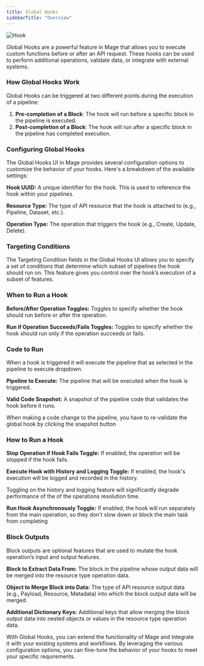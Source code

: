```yaml
---
title: Global Hooks
sidebarTitle: "Overview"
---
```

<img
  alt="Hook"
  src="https://github.com/mage-ai/assets/blob/main/Hook.gif?raw=True"
/>

Global Hooks are a powerful feature in Mage that allows you to execute custom functions before or after an API request. These hooks can be used to perform additional operations, validate data, or integrate with external systems.

### **How Global Hooks Work**

Global Hooks can be triggered at two different points during the execution of a pipeline:

1. **Pre-completion of a Block**: The hook will run before a specific block in the pipeline is executed.
2. **Post-completion of a Block**: The hook will run after a specific block in the pipeline has completed execution.

### **Configuring Global Hooks**

The Global Hooks UI in Mage provides several configuration options to customize the behavior of your hooks. Here's a breakdown of the available settings:

**Hook UUID:** A unique identifier for the hook. This is used to reference the hook within your pipelines.

**Resource Type:** The type of API resource that the hook is attached to (e.g., Pipeline, Dataset, etc.).

**Operation Type:** The operation that triggers the hook (e.g., Create, Update, Delete).

### **Targeting Conditions**

The Targeting Condition fields in the Global Hooks UI allows you to specify a set of conditions that determine which subset of pipelines the hook should run on. This feature gives you control over the hook’s execution of a subset of features.

### **When to Run a Hook**

**Before/After Operation Toggles:** Toggles to specify whether the hook should run before or after the operation.

**Run if Operation Succeeds/Fails Toggles:** Toggles to specify whether the hook should run only if the operation succeeds or fails.

### Code to Run

When a hook is triggered it will execute the pipeline that as selected in the pipeline to execute dropdown.

**Pipeline to Execute:** The pipeline that will be executed when the hook is triggered.

**Valid Code Snapshot:** A snapshot of the pipeline code that validates the hook before it runs.

<Note>
When making a code change to the pipeline, you have to re-validate the global hook by clicking the snapshot button
</Note>

### How to Run a Hook

**Stop Operation if Hook Fails Toggle:** If enabled, the operation will be stopped if the hook fails.

**Execute Hook with History and Logging Toggle:** If enabled, the hook's execution will be logged and recorded in the history.

<Note>
Toggling on the history and logging feature will significantly degrade performance of the of the operations resolution time.
</Note>

**Run Hook Asynchronously Toggle:** If enabled, the hook will run separately from the main operation, so they don't slow down or block the main task from completing

### Block Outputs

Block outputs are optional features that are used to mutate the hook operation’s input and output features. 

**Block to Extract Data From:** The block in the pipeline whose output data will be merged into the resource type operation data.

**Object to Merge Block into Data:** The type of API resource output data (e.g., Payload, Resource, Metadata) into which the block output data will be merged.

**Additional Dictionary Keys:** Additional keys that allow merging the block output data into nested objects or values in the resource type operation data. 

With Global Hooks, you can extend the functionality of Mage and integrate it with your existing systems and workflows. By leveraging the various configuration options, you can fine-tune the behavior of your hooks to meet your specific requirements.